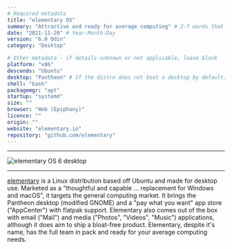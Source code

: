 ```yaml
---
# Required metadata
title: "elementary OS"
summary: "Attractive and ready for average computing" # 2-7 words that sum up the distribution
date: "2021-11-20" # Year-Month-Day
version: "6.0 Odin"
category: "Desktop"

# Other metadata - if details unknown or not applicable, leave blank
platform: "x86"
descends: "Ubuntu"
desktop: "Pantheon" # If the distro does not boot a desktop by default, or doesn't ship one, leave 'desktop' blank
shell: "bash"
packagemgr: "apt"
startup: "systemd"
size: ""
browser: "Web (Epiphany)"
licence: ""
origin: ""
website: "elementary.io"
repository: "github.com/elementary"
---
```


---

<Image
  src="/images/elementary.png"
  alt="elementary OS 6 desktop"
  width={250}
  height={400}
/>

---

[elementary](https://elementary.io) is a Linux distribution based off Ubuntu and made for desktop use. Marketed as a "thoughtful and capable ... replacement for Windows and macOS", it targets the general computing market. It brings the Pantheon desktop (modified GNOME) and a "pay what you want" app store ("AppCenter") with flatpak support. Elementary also comes out of the box with email ("Mail") and media ("Photos", "Videos", "Music") applications, although it does aim to ship a bloat-free product. Elementary, despite it's name, has the full team in pack and ready for your average computing needs.
